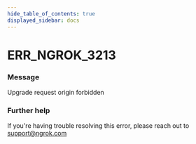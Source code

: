 ```yaml
---
hide_table_of_contents: true
displayed_sidebar: docs
---
```



# ERR_NGROK_3213

### Message

Upgrade request origin forbidden

<ErrorDetails error="err_ngrok_3213" />

### Further help

If you're having trouble resolving this error, please reach out to [support@ngrok.com](mailto:support@ngrok.com?subject=Help%20with%20ERR_NGROK_3213)
